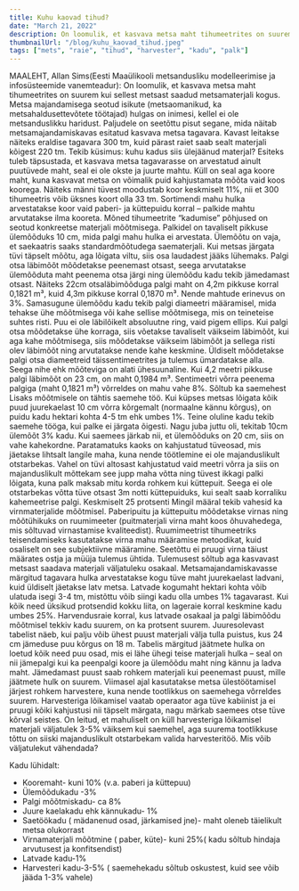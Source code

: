 ```yaml
---
title: Kuhu kaovad tihud?
date: "March 21, 2022"
description: On loomulik, et kasvava metsa maht tihumeetrites on suurem kui sellest metsast saadud metsamaterjali kogus. 
thumbnailUrl: "/blog/kuhu_kaovad_tihud.jpeg"
tags: ["mets", "raie", "tihud", "harvester", "kadu", "palk"]
---
```


MAALEHT, Allan Sims(Eesti Maaülikooli metsandusliku modelleerimise ja infosüsteemide vanemteadur): On loomulik, et kasvava metsa maht tihumeetrites on suurem kui sellest metsast saadud metsamaterjali kogus. Metsa majandamisega seotud isikute (metsaomanikud, ka metsahaldusettevõtete töötajad) hulgas on inimesi, kellel ei ole metsanduslikku haridust. Paljudele on seetõttu pisut segane, mida näitab metsamajandamiskavas esitatud kasvava metsa tagavara. Kavast leitakse näiteks eraldise tagavara 300 tm, kuid pärast raiet saab sealt materjali kõigest 220 tm. Tekib küsimus: kuhu kadus siis ülejäänud materjal? Esiteks tuleb täpsustada, et kasvava metsa tagavarasse on arvestatud ainult puutüvede maht, seal ei ole okste ja juurte mahtu. Küll on seal aga koore maht, kuna kasvavat metsa on võimalik puid kahjustamata mõõta vaid koos koorega. Näiteks männi tüvest moodustab koor keskmiselt 11%, nii et 300 tihumeetris võib üksnes koort olla 33 tm. Sortimendi mahu hulka arvestatakse koor vaid paberi- ja küttepuidu korral – palkide mahtu arvutatakse ilma kooreta. Mõned tihumeetrite “kadumise” põhjused on seotud konkreetse materjali mõõtmisega. Palkidel on tavaliselt pikkuse ülemõõduks 10 cm, mida palgi mahu hulka ei arvestata. Ülemõõtu on vaja, et saekaatris saaks standardmõõtudega saematerjali. Kui metsas järgata tüvi täpselt mõõtu, aga lõigata viltu, siis osa laudadest jääks lühemaks. Palgi otsa läbimõõt mõõdetakse peenemast otsast, seega arvutatakse ülemõõduta maht peenema otsa järgi ning ülemõõdu kadu tekib jämedamast otsast. Näiteks 22cm otsaläbimõõduga palgi maht on 4,2m pikkuse korral 0,1821 m³, kuid 4,3m pikkuse korral 0,1870 m³. Nende mahtude erinevus on 3%. Samasugune ülemõõdu kadu tekib palgi diameetri määramisel, mida tehakse ühe mõõtmisega või kahe sellise mõõtmisega, mis on teineteise suhtes risti. Puu ei ole läbilõikelt absoluutne ring, vaid pigem ellips. Kui palgi otsa mõõdetakse ühe korraga, siis võetakse tavaliselt väikseim läbimõõt, kui aga kahe mõõtmisega, siis mõõdetakse väikseim läbimõõt ja sellega risti olev läbimõõt ning arvutatakse nende kahe keskmine. Üldiselt mõõdetakse palgi otsa diameetreid täissentimeetrites ja tulemus ümardatakse alla. Seega nihe ehk mõõteviga on alati ühesuunaline. Kui 4,2 meetri pikkuse palgi läbimõõt on 23 cm, on maht 0,1984 m³. Sentimeetri võrra peenema palgiga (maht 0,1821 m³) võrreldes on mahu vahe 8%. Sõltub ka saemehest Lisaks mõõtmisele on tähtis saemehe töö. Kui küpses metsas lõigata kõik puud juurekaelast 10 cm võrra kõrgemalt (normaalne kännu kõrgus), on puidu kadu hektari kohta 4-5 tm ehk umbes 1%. Teine oluline kadu tekib saemehe tööga, kui palke ei järgata õigesti. Nagu juba juttu oli, tekitab 10cm ülemõõt 3% kadu. Kui saemees järkab nii, et ülemõõduks on 20 cm, siis on vahe kahekordne. Paratamatuks kaoks on kahjustatud tüveosad, mis jäetakse lihtsalt langile maha, kuna nende töötlemine ei ole majanduslikult otstarbekas. Vahel on tüvi altosast kahjustatud vaid meetri võrra ja siis on majanduslikult mõttekam see jupp maha võtta ning tüvest ikkagi palki lõigata, kuna palk maksab mitu korda rohkem kui küttepuit. Seega ei ole otstarbekas võtta tüve otsast 3m notti küttepuiduks, kui sealt saab korraliku kahemeetrise palgi. Keskmiselt 25 protsenti Mingil määral tekib vahesid ka virnmaterjalide mõõtmisel. Paberipuitu ja küttepuitu mõõdetakse virnas ning mõõtühikuks on ruumimeeter (puitmaterjali virna maht koos õhuvahedega, mis sõltuvad virnastamise kvaliteedist). Ruumimeetrist tihumeetriks teisendamiseks kasutatakse virna mahu määramise metoodikat, kuid osaliselt on see subjektiivne määramine. Seetõttu ei pruugi virna täiust määrates ostja ja müüja tulemus ühtida. Tulemusest sõltub aga kasvavast metsast saadava materjali väljatuleku osakaal. Metsamajandamiskavasse märgitud tagavara hulka arvestatakse kogu tüve maht juurekaelast ladvani, kuid üldiselt jäetakse latv metsa. Latvade kogumaht hektari kohta võib ulatuda isegi 3-4 tm, mistõttu võib siingi kadu olla umbes 1% tagavarast. Kui kõik need üksikud protsendid kokku liita, on lageraie korral keskmine kadu umbes 25%. Harvendusraie korral, kus latvade osakaal ja palgi läbimõõdu mõõtmisel tekkiv kadu suurem, on ka protsent suurem. Juuresolevast tabelist näeb, kui palju võib ühest puust materjali välja tulla puistus, kus 24 cm jämeduse puu kõrgus on 18 m. Tabelis märgitud jäätmete hulka on loetud kõik need puu osad, mis ei lähe ühegi teise materjali hulka – seal on nii jämepalgi kui ka peenpalgi koore ja ülemõõdu maht ning kännu ja ladva maht. Jämedamast puust saab rohkem materjali kui peenemast puust, mille jäätmete hulk on suurem. Viimasel ajal kasutatakse metsa ülestöötamisel järjest rohkem harvestere, kuna nende tootlikkus on saemehega võrreldes suurem. Harvesteriga lõikamisel vaatab operaator aga tüve kabiinist ja ei pruugi kõiki kahjustusi nii täpselt märgata, nagu märkab saemees otse tüve kõrval seistes. On leitud, et mahuliselt on küll harvesteriga lõikamisel materjali väljatulek 3-5% väiksem kui saemehel, aga suurema tootlikkuse tõttu on siiski majanduslikult otstarbekam valida harvesteritöö. Mis võib väljatulekut vähendada?

Kadu lühidalt:

- Kooremaht- kuni 10% (v.a. paberi ja küttepuu)
- Ülemõõdukadu -3%
- Palgi mõõtmiskadu- ca 8%
- Juure kaelakadu ehk kännukadu- 1%
- Saetöökadu ( mädanenud osad, järkamised jne)- maht oleneb täielikult metsa olukorrast
- Virnamaterjali mõõtmine ( paber, küte)- kuni 25%( kadu sõltub hindaja arvutusest ja konfitsendist)
- Latvade kadu-1%
- Harvesteri kadu-3-5% ( saemehekadu sõltub oskustest, kuid see võib jääda 1-3% vahele)
